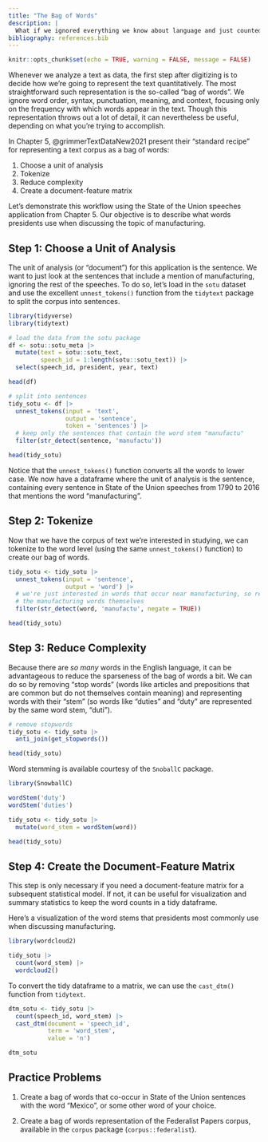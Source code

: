 ```yaml
---
title: "The Bag of Words"
description: |
  What if we ignored everything we know about language and just counted the words? Would that get us anywhere?
bibliography: references.bib
---
```


```r
knitr::opts_chunk$set(echo = TRUE, warning = FALSE, message = FALSE)
```

Whenever we analyze a text as data, the first step after digitizing is to decide how we're going to represent the text quantitatively. The most straightforward such representation is the so-called "bag of words". We ignore word order, syntax, punctuation, meaning, and context, focusing only on the frequency with which words appear in the text. Though this representation throws out a lot of detail, it can nevertheless be useful, depending on what you're trying to accomplish.

In Chapter 5, @grimmerTextDataNew2021 present their "standard recipe" for representing a text corpus as a bag of words:

1. Choose a unit of analysis
2. Tokenize
3. Reduce complexity
4. Create a document-feature matrix

Let's demonstrate this workflow using the State of the Union speeches application from Chapter 5. Our objective is to describe what words presidents use when discussing the topic of manufacturing.

## Step 1: Choose a Unit of Analysis

The unit of analysis (or "document") for this application is the sentence. We want to just look at the sentences that include a mention of manufacturing, ignoring the rest of the speeches. To do so, let's load in the `sotu` dataset and use the excellent `unnest_tokens()` function from the `tidytext` package to split the corpus into sentences.

```r
library(tidyverse)
library(tidytext)

# load the data from the sotu package
df <- sotu::sotu_meta |> 
  mutate(text = sotu::sotu_text,
         speech_id = 1:length(sotu::sotu_text)) |> 
  select(speech_id, president, year, text)

head(df)

# split into sentences
tidy_sotu <- df |> 
  unnest_tokens(input = 'text',
                output = 'sentence',
                token = 'sentences') |> 
  # keep only the sentences that contain the word stem "manufactu"
  filter(str_detect(sentence, 'manufactu'))

head(tidy_sotu)
```

Notice that the `unnest_tokens()` function converts all the words to lower case. We now have a dataframe where the unit of analysis is the sentence, containing every sentence in State of the Union speeches from 1790 to 2016 that mentions the word "manufacturing".

## Step 2: Tokenize

Now that we have the corpus of text we're interested in studying, we can tokenize to the word level (using the same `unnest_tokens()` function) to create our bag of words.

```r
tidy_sotu <- tidy_sotu |> 
  unnest_tokens(input = 'sentence',
                output = 'word') |> 
  # we're just interested in words that occur near manufacturing, so remove
  # the manufacturing words themselves
  filter(str_detect(word, 'manufactu', negate = TRUE))

head(tidy_sotu)
```

## Step 3: Reduce Complexity

Because there are *so many* words in the English language, it can be advantageous to reduce the sparseness of the bag of words a bit. We can do so by removing "stop words" (words like articles and prepositions that are common but do not themselves contain meaning) and representing words with their "stem" (so words like "duties" and "duty" are represented by the same word stem, "duti").

```r
# remove stopwords
tidy_sotu <- tidy_sotu |> 
  anti_join(get_stopwords())

head(tidy_sotu)
```

Word stemming is available courtesy of the `SnoballC` package.

```r
library(SnowballC)

wordStem('duty')
wordStem('duties')

tidy_sotu <- tidy_sotu |> 
  mutate(word_stem = wordStem(word))

head(tidy_sotu)
```

## Step 4: Create the Document-Feature Matrix

This step is only necessary if you need a document-feature matrix for a subsequent statistical model. If not, it can be useful for visualization and summary statistics to keep the word counts in a tidy dataframe.

Here's a visualization of the word stems that presidents most commonly use when discussing manufacturing.

```r
library(wordcloud2)

tidy_sotu |> 
  count(word_stem) |> 
  wordcloud2()
```

To convert the tidy dataframe to a matrix, we can use the `cast_dtm()` function from `tidytext`.

```r
dtm_sotu <- tidy_sotu |> 
  count(speech_id, word_stem) |> 
  cast_dtm(document = 'speech_id',
           term = 'word_stem',
           value = 'n')

dtm_sotu
```

## Practice Problems

1. Create a bag of words that co-occur in State of the Union sentences with the word "Mexico", or some other word of your choice.

2. Create a bag of words representation of the Federalist Papers corpus, available in the `corpus` package (`corpus::federalist`).
